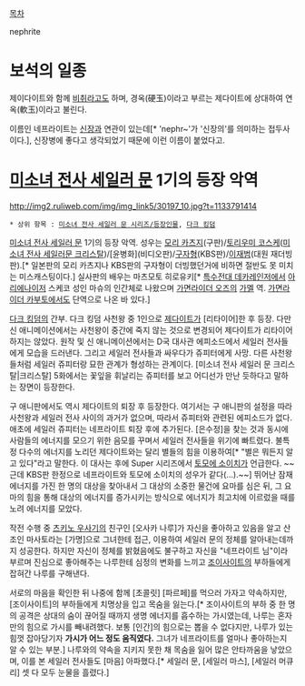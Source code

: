 [[목차]]

nephrite

= 보석의 일종 =
제이다이트와 함께 [[비취]]라고도 하며, 경옥(硬玉)이라고 부르는 제다이트에 상대하여 연옥(軟玉)이라고 불린다. 

이름인 네프라이트는 [[신장]]과 연관이 있는데[* 'nephr~'가 '신장의'를 의미하는 접두사이다.], 신장병에 좋다고 생각되었기 때문에 이런 이름이 붙었다고.

= [[미소녀 전사 세일러 문]] 1기의 등장 악역 =
http://img2.ruliweb.com/img/img_link5/30197_10.jpg?t=1133791414

 * 상위 항목 : [[미소녀 전사 세일러 문 시리즈/등장인물]], [[다크 킹덤]]

[[미소녀 전사 세일러 문]] 1기의 등장 악역. 성우는 [[모리 카츠지]](구판)/[[토리우미 코스케]]([[미소녀 전사 세일러문 크리스탈]])/[윤병화](비디오판)/[[구자형]](KBS판)/[[이재범]](대원 재더빙판).[* 일본판의 모리 카츠지나 KBS판의 구자형이 더빙했던거에 비하면 절반도 못 미치는 미스캐스팅이다.] 실사판의 배우는 마츠모토 히로유키[* [[특수전대 데카레인저]]에서 [[아리에나이저]] 스케코 성인 마슈의 인간체로 나왔으며 [[가면라이더 오즈]]의 [[가멜]] 역. [[가면라이더 카부토]]에서도 단역으로 나온 바 있다.] 

[[다크 킹덤]]의 간부. 다크 킹덤 사천왕 중 1인으로 [[제다이트]]가 [리타이어]한 후 등장. 다만 신 애니메이션에서는 사천왕이 중간에 죽지 않는 것으로 변경되어 제다이트가 리타이어 하지는 않았다.
원작 및 신 애니메이션에서는 D국 대사관 에피소드에서 세일러 전사들에게 모습을 드러낸다. 그리고 세일러 전사들과 싸우다가 쥬피터에게 사망. 다른 사천왕들처럼 세일러 쥬피터랑 묘한 관계가 형성하는 관계이다. [미소녀 전사 세일러 문 크리스탈|크리스탈] 5화에서는 꽃잎을 휘날리는 쥬피터를 보고 어디선가 만난 듯하다고 말하는 장면이 등장한다.

구 애니판에서도 역시 제다이트의 퇴장 후 등장한다. 여기서는 구 애니판의 설정을 따라 사천왕과 세일러 전사 사이의 과거가 없으며, 따라서 쥬피터와 관련된 에피소드가 없다. 애초에 세일러 쥬피터는 네프라이트 퇴장 후에 추가된다.
[은수정]을 찾는 것과 동시에 사람들의 에너지를 모으기 위한 음모를 꾸며서 세일러 전사들을 위기에 빠트렸다. 불특정 다수의 에너지를 노리던 제다이트와는 달리 별들의 힘을 이용하여[* "별은 뭐든지 알고 있다"라고 말한다. 이 대사는 후에 Super 시리즈에서 [[토모에 소이치]]가 언급한다. ~~근데 KBS판 한정으로 네프라이트와 토모에 소이치의 성우가 같다(…).~~] 뛰어난 잠재 에너지를 가진 한 명의 대상을 찾아내서 그 대상의 소중한 물건에 요마를 심은 뒤, 그 요마의 힘을 통해 대상의 에너지를 증가시키는 방식으로 에너지가 최고치에 이르렀을 때를 노려 에너지를 모았다.

작전 수행 중 [[츠키노 우사기]]의 친구인 [오사카 나루]가 자신을 좋아하고 있음을 알고 산조인 마사토라는 [가명]으로 그녀한테 접근, 이용하여 세일러 문의 정체를 알아내는데까지 성공한다. 하지만 자신이 정체를 밝혔음에도 불구하고 자신을 "네프라이트 님"이라 부르며 진심으로 좋아해주는 나루한테 심정의 변화를 느끼고 [[조이사이트]]의 부하들에게 잡혀간 나루를 구해낸다. 

서로의 마음을 확인한 뒤 나중에 함께 [초콜릿] [파르페]를 먹으러 가자고 약속하지만, [조이사이트]의 부하들에게 치명상을 입고 목숨을 잃는다.[* 조이사이트의 부하 중 한 명의 공격은 상대의 숨이 끊어질 때까지 생명 에너지를 흡수하는 가시였는데, 나루는 혼자만의 힘으로 가시를 빼내려했다. 보통 [인간]의 힘으로는 뽑을 수 없다지만, 나루가 있는 힘껏 잡아당기자 '''가시가 어느 정도 움직였다.''' 그녀가 네프라이트를 얼마나 좋아하는지 알 수 있는 부분.] 나루와의 약속을 지키지 못한 채 목숨을 잃어 많은 안타까움을 낳았으며, 이를 본 세일러 전사들도 [마음] 아파했다.[* 세일러 문, [세일러 마스], [세일러 머큐리] 셋 다 모두 눈물을 흘렸다.]

